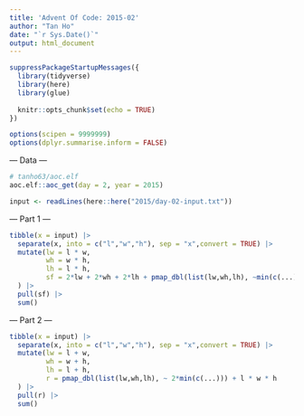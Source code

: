 ```yaml
---
title: 'Advent Of Code: 2015-02'
author: "Tan Ho"
date: "`r Sys.Date()`"
output: html_document
---
```


```r
suppressPackageStartupMessages({
  library(tidyverse)
  library(here)
  library(glue)
  
  knitr::opts_chunk$set(echo = TRUE)
})

options(scipen = 9999999)
options(dplyr.summarise.inform = FALSE)
```

--- Data ---

```r
# tanho63/aoc.elf
aoc.elf::aoc_get(day = 2, year = 2015)
```

```r
input <- readLines(here::here("2015/day-02-input.txt"))
```

--- Part 1 ---

```r
tibble(x = input) |> 
  separate(x, into = c("l","w","h"), sep = "x",convert = TRUE) |> 
  mutate(lw = l * w,
         wh = w * h,
         lh = l * h,
         sf = 2*lw + 2*wh + 2*lh + pmap_dbl(list(lw,wh,lh), ~min(c(...)))
  ) |> 
  pull(sf) |> 
  sum()
```

--- Part 2 ---

```r
tibble(x = input) |> 
  separate(x, into = c("l","w","h"), sep = "x",convert = TRUE) |> 
  mutate(lw = l + w,
         wh = w + h,
         lh = l + h,
         r = pmap_dbl(list(lw,wh,lh), ~ 2*min(c(...))) + l * w * h
  ) |> 
  pull(r) |> 
  sum()
```

